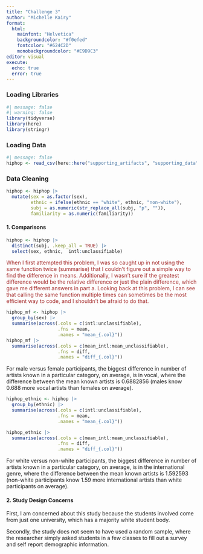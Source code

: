 ```yaml
---
title: "Challenge 3"
author: "Michelle Kairy"
format: 
  html:
    mainfont: "Helvetica"
    backgroundcolor: "#f0efed"
    fontcolor: "#624C2D"
    monobackgroundcolor: "#E9D9C3"
editor: visual
execute: 
  echo: true
  error: true
---
```


### Loading Libraries

```r
#| message: false
#| warning: false
library(tidyverse)
library(here)
library(stringr)
```

### Loading Data

```r
#| message: false
hiphop <- read_csv(here::here("supporting_artifacts", "supporting_data", "hiphop.csv"))
```

### Data Cleaning

```r
hiphop <- hiphop |>
  mutate(sex = as.factor(sex),
         ethnic = ifelse(ethnic == "white", ethnic, "non-white"),
         subj = as.numeric(str_replace_all(subj, "p", "")),
         familiarity = as.numeric(familiarity))
```

#### 1. Comparisons

```r
hiphop <- hiphop |>
  distinct(subj, .keep_all = TRUE) |>
  select(sex, ethnic,  intl:unclassifiable) 
```

[When I first attempted this problem, I was so caught up in not using the same function twice (summarise) that I couldn't figure out a simple way to find the difference in means. Additionally, I wasn't sure if the greatest difference would be the relative difference or just the plain difference, which gave me different answers in part a. Looking back at this problem, I can see that calling the same function multiple times can sometimes be the most efficient way to code, and I shouldn't be afraid to do that.]{style="color: brown;"}

```r
hiphop_mf <- hiphop |>
  group_by(sex) |>
  summarise(across(.cols = c(intl:unclassifiable),
                   .fns = mean,
                   .names = "mean_{.col}"))
hiphop_mf |>
  summarise(across(.cols = c(mean_intl:mean_unclassifiable),
                   .fns = diff,
                   .names = "diff_{.col}"))

```

For male versus female participants, the biggest difference in number of artists known in a particular category, on average, is in vocal, where the difference between the mean known artists is 0.6882856 (males know 0.688 more vocal artists than females on average).

```r
hiphop_ethnic <- hiphop |>
  group_by(ethnic) |>
  summarise(across(.cols = c(intl:unclassifiable),
                   .fns = mean,
                   .names = "mean_{.col}"))

hiphop_ethnic |>
  summarise(across(.cols = c(mean_intl:mean_unclassifiable),
                   .fns = diff,
                   .names = "diff_{.col}"))
```

For white versus non-white participants, the biggest difference in number of artists known in a particular category, on average, is in the international genre, where the difference between the mean known artists is 1.592593 (non-white participants know 1.59 more international artists than white participants on average).

#### 2. Study Design Concerns

First, I am concerned about this study because the students involved come from just one university, which has a majority white student body.

Secondly, the study does not seem to have used a random sample, where the researcher simply asked students in a few classes to fill out a survey and self report demographic information.
